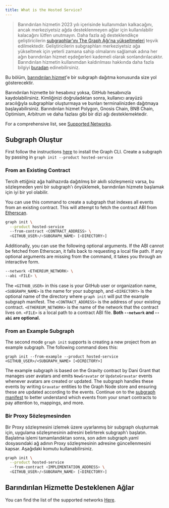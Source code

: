 ```yaml
---
title: What is the Hosted Service?
---
```


> Barındırılan hizmetin 2023 yılı içerisinde kullanımdan kalkacağını, ancak merkeziyetsiz ağda desteklenmeyen ağlar için kullanılabilir kalacağını lütfen unutmayın. Daha fazla ağ desteklendikçe geliştiricilerin [subgraphlar'ını The Graph Ağı'na yükseltmeleri](/cookbook/upgrading-a-subgraph) teşvik edilmektedir. Geliştiricilerin subgraphları merkeziyetsiz ağa yükseltmek için yeterli zamana sahip olmalarını sağlamak adına her ağın barındırılan hizmet eşdeğerleri kademeli olarak sonlandırılacaktır. Barındırılan hizmetin kullanımdan kaldırılması hakkında daha fazla bilgiyi [buradan](https://thegraph.com/blog/sunsetting-hosted-service) edinebilirsiniz.

Bu bölüm, [barındırılan hizmet](https://thegraph.com/hosted-service/)'e bir subgraph dağıtma konusunda size yol gösterecektir.

Barındırılan hizmette bir hesabınız yoksa, GitHub hesabınızla kaydolabilirsiniz. Kimliğinizi doğruladıktan sonra, kullanıcı arayüzü aracılığıyla subgraphlar oluşturmaya ve bunları terminalinizden dağıtmaya başlayabilirsiniz. Barındırılan hizmet Polygon, Gnosis Chain, BNB Chain, Optimism, Arbitrum ve daha fazlası gibi bir dizi ağı desteklemektedir.

For a comprehensive list, see [Supported Networks](/developing/supported-networks/#hosted-service).

## Subgraph Oluştur

First follow the instructions [here](/developing/defining-a-subgraph) to install the Graph CLI. Create a subgraph by passing in `graph init --product hosted-service`

### From an Existing Contract

Tercih ettiğiniz ağa halihazırda dağıtılmış bir akıllı sözleşmeniz varsa, bu sözleşmeden yeni bir subgraph'ı önyüklemek, barındırılan hizmete başlamak için iyi bir yol olabilir.

You can use this command to create a subgraph that indexes all events from an existing contract. This will attempt to fetch the contract ABI from [Etherscan](https://etherscan.io/).

```sh
graph init \
  --product hosted-service
  --from-contract <CONTRACT_ADDRESS> \
  <GITHUB_USER>/<SUBGRAPH_NAME> [<DIRECTORY>]
```

Additionally, you can use the following optional arguments. If the ABI cannot be fetched from Etherscan, it falls back to requesting a local file path. If any optional arguments are missing from the command, it takes you through an interactive form.

```sh
--network <ETHEREUM_NETWORK> \
--abi <FILE> \
```

The `<GITHUB_USER>` in this case is your GitHub user or organization name, `<SUBGRAPH_NAME>` is the name for your subgraph, and `<DIRECTORY>` is the optional name of the directory where `graph init` will put the example subgraph manifest. The `<CONTRACT_ADDRESS>` is the address of your existing contract. `<ETHEREUM_NETWORK>` is the name of the network that the contract lives on. `<FILE>` is a local path to a contract ABI file. **Both `--network` and `--abi` are optional.**

### From an Example Subgraph

The second mode `graph init` supports is creating a new project from an example subgraph. The following command does this:

```
graph init --from-example --product hosted-service <GITHUB_USER>/<SUBGRAPH_NAME> [<DIRECTORY>]
```

The example subgraph is based on the Gravity contract by Dani Grant that manages user avatars and emits `NewGravatar` or `UpdateGravatar` events whenever avatars are created or updated. The subgraph handles these events by writing `Gravatar` entities to the Graph Node store and ensuring these are updated according to the events. Continue on to the [subgraph manifest](/developing/creating-a-subgraph#the-subgraph-manifest) to better understand which events from your smart contracts to pay attention to, mappings, and more.

### Bir Proxy Sözleşmesinden

Bir Proxy sözleşmesini izlemek üzere uyarlanmış bir subgraph oluşturmak için, uygulama sözleşmesinin adresini belirterek subgraph'ı başlatın. Başlatma işlemi tamamlandıktan sonra, son adım subgraph.yaml dosyasındaki ağ adının Proxy sözleşmesinin adresine güncellenmesini kapsar. Aşağıdaki komutu kullanabilirsiniz.

```sh
graph init \
  --product hosted-service
  --from-contract <IMPLEMENTATION_ADDRESS> \
  <GITHUB_USER>/<SUBGRAPH_NAME> [<DIRECTORY>]
```

## Barındırılan Hizmette Desteklenen Ağlar

You can find the list of the supported networks [Here](/developing/supported-networks).
